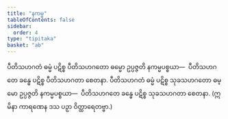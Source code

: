 ```yaml
---
title: "နကမ္မ"
tableOfContents: false
sidebar:
  order: 4
type: "tipitaka"
basket: "ab"
---
```



<DynamicBreadcrumb />

<Division number="11">

<Paragraph number="664">
ပီတိသဟဂတံ ဓမ္မံ ပဋိစ္စ ပီတိသဟဂတော ဓမ္မော ဥပ္ပဇ္ဇတိ နကမ္မပစ္စယာ—  ပီတိသဟဂတေ ခန္ဓေ ပဋိစ္စ ပီတိသဟဂတာ စေတနာ.
</Paragraph>

<Paragraph number="665">
ပီတိသဟဂတံ ဓမ္မံ ပဋိစ္စ သုခသဟဂတော ဓမ္မော ဥပ္ပဇ္ဇတိ နကမ္မပစ္စယာ—  ပီတိသဟဂတေ ခန္ဓေ ပဋိစ္စ သုခသဟဂတာ စေတနာ.

</Paragraph>
</Division>

<Paragraph number="666" type="center">
(ဣမိနာ ကာရဏေန ဒသ ပဉှာ ဝိတ္ထာရေတဗ္ဗာ.)
</Paragraph>